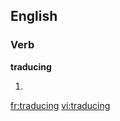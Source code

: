 
==English==

===Verb===
'''traducing'''

# {{present participle of|traduce}}

[[fr:traducing]]
[[vi:traducing]]